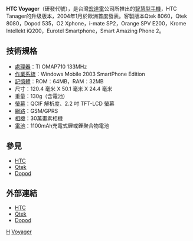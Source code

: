{{noteTA
|G1=長度單位
}}

'''HTC Voyager'''（研發代號），是台灣[[宏達電|宏達電]]公司所推出的[[智慧型手機|智慧型手機]]，HTC Tanager的升级版本，2004年1月於歐洲首度發表。客製版本Qtek 8060，Qtek 8080，Dopod 535，O2 Xphone，i-mate SP2，Orange SPV E200，Krome Intellekt iQ200，Eurotel Smartphone，Smart Amazing Phone 2。

== 技術規格 ==
*[[處理器|處理器]]：TI OMAP710 133MHz
*[[作業系統|作業系統]]：Windows Mobile 2003 SmartPhone Edition
*[[記憶體|記憶體]]：ROM：64MB，RAM：32MB
*尺寸：120.4 毫米 X 50.1 毫米 X 24.4 毫米
*重量：130g（含電池）
*[[螢幕|螢幕]]：QCIF 解析度、2.2 吋 TFT-LCD 螢幕 
*[[網路|網路]]：GSM/GPRS
*[[相機|相機]]：30萬畫素相機 
*[[電池|電池]]：1100mAh充電式鋰或鋰聚合物電池

== 參見 ==
*[[HTC|HTC]]
*[[Qtek|Qtek]]
*[[Dopod|Dopod]]

== 外部連結 ==
*[http://www.htc.com/ HTC]{{Wayback|url=http://www.htc.com/ |date=20080706043200 }}
*[https://web.archive.org/web/20080707182953/http://www.myqtek.com/ Qtek]
*[https://web.archive.org/web/20080708173628/http://www.dopod.com/ Dopod]

{{HTC Phones S Series}}

[[Category:智能手機|H]]
[[Category:宏達電手機|Voyager]]